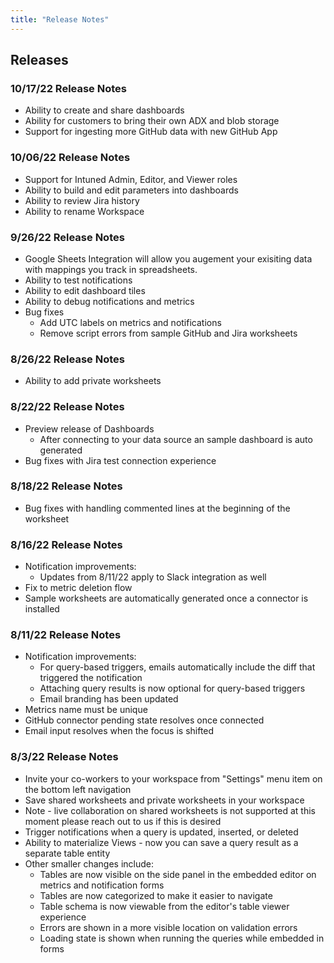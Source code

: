```yaml
---
title: "Release Notes"
---
```


## Releases

### 10/17/22 Release Notes
- Ability to create and share dashboards
- Ability for customers to bring their own ADX and blob storage
- Support for ingesting more GitHub data with new GitHub App

### 10/06/22 Release Notes
- Support for Intuned Admin, Editor, and Viewer roles
- Ability to build and edit parameters into dashboards
- Ability to review Jira history
- Ability to rename Workspace

### 9/26/22 Release Notes
- Google Sheets Integration will allow you augement your exisiting data with mappings you track in spreadsheets. 
- Ability to test notifications
- Ability to edit dashboard tiles
- Ability to debug notifications and metrics
- Bug fixes
  - Add UTC labels on metrics and notifications
  - Remove script errors from sample GitHub and Jira worksheets

### 8/26/22 Release Notes

- Ability to add private worksheets

### 8/22/22 Release Notes

- Preview release of Dashboards
  - After connecting to your data source an sample dashboard is auto generated
- Bug fixes with Jira test connection experience

### 8/18/22 Release Notes

- Bug fixes with handling commented lines at the beginning of the worksheet

### 8/16/22 Release Notes

- Notification improvements:
  - Updates from 8/11/22 apply to Slack integration as well
- Fix to metric deletion flow
- Sample worksheets are automatically generated once a connector is installed

### 8/11/22 Release Notes

- Notification improvements:
  - For query-based triggers, emails automatically include the diff that triggered the notification
  - Attaching query results is now optional for query-based triggers
  - Email branding has been updated
- Metrics name must be unique
- GitHub connector pending state resolves once connected
- Email input resolves when the focus is shifted

### 8/3/22 Release Notes

- Invite your co-workers to your workspace from "Settings" menu item on the bottom left navigation
- Save shared worksheets and private worksheets in your workspace
- Note - live collaboration on shared worksheets is not supported at this moment please reach out to us if this is desired
- Trigger notifications when a query is updated, inserted, or deleted
- Ability to materialize Views - now you can save a query result as a separate table entity
- Other smaller changes include:
  - Tables are now visible on the side panel in the embedded editor on metrics and notification forms
  - Tables are now categorized to make it easier to navigate
  - Table schema is now viewable from the editor's table viewer experience
  - Errors are shown in a more visible location on validation errors
  - Loading state is shown when running the queries while embedded in forms
